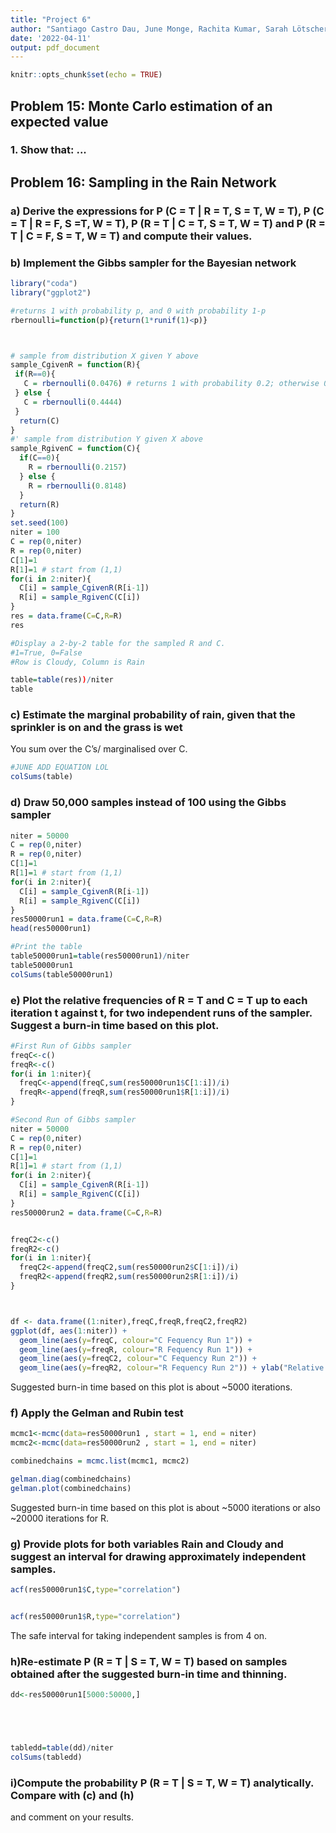 ---
title: "Project 6"
author: "Santiago Castro Dau, June Monge, Rachita Kumar, Sarah Lötscher"
date: '2022-04-11'
output: pdf_document
---

```{r setup, include=FALSE}
knitr::opts_chunk$set(echo = TRUE)
```
## Problem 15: Monte Carlo estimation of an expected value
### 1. Show that: $...$










## Problem 16: Sampling in the Rain Network
### a) Derive the expressions for P (C = T | R = T, S = T, W = T), P (C = T | R = F, S =T, W = T), P (R = T | C = T, S = T, W = T) and P (R = T | C = F, S = T, W = T) and compute their values.

\begin{equation*}
\begin{split}
  P(C=T|R=T,S=T,W=T)&=P(C=T|R=T,S=T)&=\frac{P(C=T)P(S=T,R=T|C=T)}{P(S=T,R=T)}\\     &=\frac{P(C=T)P(S=T|C=T)P(R=T|C=T)}{P(C=T)P(S=T|C=T)P(R=T|C=T)+P(C=F)P(S=T|C=F)P(R=T|C=F)}\\
&=\frac{0.5*0.1*0.8}{0.53*0.1*0.8+0.5*0.5*0.2}&=0.4444

P(C=T|R=F,S=T,W=T)&=\frac{P(C=T)P(S=T|C=T)P(R=F|C=T)}{P(C=T)P(S=T|C=T)P(R=F|C=T)+P(C=F)P(S=T|C=F)P(R=F|C=F)}\\
&=\frac{0.5*0.1*0.2}{0.5*0.1*0.2+0.5*0.5*0.8}&=0.04761905



P(R=T|C=T,S=T,W=T)&=\frac{P(R=T|C=T,S=T)P(W=T|R=T,C=T,S=T)}{P(W=T|C=T,S=T)}&=\frac{P(R=T|C=T)P(W=T|R=T,S=T)}{P(W=T|C=T,S=T)}\\  &=\frac{P(R=T|C=T)P(W=T|R=T,S=T)}{P(R=T|C=T)P(W=T|R=T,S=T)+P(R=F|C=T)P(W=T|R=F,S=T)}\\
&=\frac{0.8*0.99}{0.8*0.99+0.2*0.9}&=0.8148

P(R=T|C=F,S=T,W=T)&=\frac{P(R=T|C=F)P(W=T|R=T,S=T)}{P(R=T|C=F)P(W=T|R=T,S=T)+P(R=F|C=F)P(W=T|R=F,S=T)}\\
&=\frac{0.2*0.99}{0.2*0.99+0.8*0.9}&=0.2156863


\end{split}
\end{equation*}

### b) Implement the Gibbs sampler for the Bayesian network 


```{r, echo = FALSE}
library("coda")
library("ggplot2")

```


```{r}

#returns 1 with probability p, and 0 with probability 1-p
rbernoulli=function(p){return(1*runif(1)<p)}



# sample from distribution X given Y above
sample_CgivenR = function(R){
 if(R==0){
   C = rbernoulli(0.0476) # returns 1 with probability 0.2; otherwise 0
 } else {
   C = rbernoulli(0.4444)
 } 
  return(C)
}
#' sample from distribution Y given X above
sample_RgivenC = function(C){
  if(C==0){
    R = rbernoulli(0.2157)
  } else {
    R = rbernoulli(0.8148)
  }
  return(R)
}
set.seed(100)
niter = 100
C = rep(0,niter)
R = rep(0,niter)
C[1]=1
R[1]=1 # start from (1,1)
for(i in 2:niter){
  C[i] = sample_CgivenR(R[i-1])
  R[i] = sample_RgivenC(C[i])
}
res = data.frame(C=C,R=R)
res


```



```{r}
#Display a 2-by-2 table for the sampled R and C.
#1=True, 0=False
#Row is Cloudy, Column is Rain

table=table(res))/niter
table

```

### c) Estimate the marginal probability of rain, given that the sprinkler is on and the grass is wet

You sum over the C's/ marginalised over C.
```{r}
#JUNE ADD EQUATION LOL
colSums(table)

```


### d) Draw 50,000 samples instead of 100 using the Gibbs sampler

```{r}
niter = 50000
C = rep(0,niter)
R = rep(0,niter)
C[1]=1
R[1]=1 # start from (1,1)
for(i in 2:niter){
  C[i] = sample_CgivenR(R[i-1])
  R[i] = sample_RgivenC(C[i])
}
res50000run1 = data.frame(C=C,R=R)
head(res50000run1)

#Print the table
table50000run1=table(res50000run1)/niter
table50000run1
colSums(table50000run1)


```

### e) Plot the relative frequencies of R = T and C = T up to each iteration t against t, for two independent runs of the sampler. Suggest a burn-in time based on this plot.


```{r}

#First Run of Gibbs sampler
freqC<-c()
freqR<-c()
for(i in 1:niter){
  freqC<-append(freqC,sum(res50000run1$C[1:i])/i)
  freqR<-append(freqR,sum(res50000run1$R[1:i])/i)
}

#Second Run of Gibbs sampler
niter = 50000
C = rep(0,niter)
R = rep(0,niter)
C[1]=1
R[1]=1 # start from (1,1)
for(i in 2:niter){
  C[i] = sample_CgivenR(R[i-1])
  R[i] = sample_RgivenC(C[i])
}
res50000run2 = data.frame(C=C,R=R)


freqC2<-c()
freqR2<-c()
for(i in 1:niter){
  freqC2<-append(freqC2,sum(res50000run2$C[1:i])/i)
  freqR2<-append(freqR2,sum(res50000run2$R[1:i])/i)
}



df <- data.frame((1:niter),freqC,freqR,freqC2,freqR2)
ggplot(df, aes(1:niter)) +           
  geom_line(aes(y=freqC, colour="C Fequency Run 1")) +  
  geom_line(aes(y=freqR, colour="R Fequency Run 1")) +
  geom_line(aes(y=freqC2, colour="C Fequency Run 2")) +
  geom_line(aes(y=freqR2, colour="R Fequency Run 2")) + ylab("Relative Frequencies") + xlab("Iterations")+labs(color = "Legend")

```
Suggested burn-in time based on this plot is about ~5000 iterations.



### f) Apply the Gelman and Rubin test 

```{r}

mcmc1<-mcmc(data=res50000run1 , start = 1, end = niter)
mcmc2<-mcmc(data=res50000run2 , start = 1, end = niter)

combinedchains = mcmc.list(mcmc1, mcmc2)

gelman.diag(combinedchains)
gelman.plot(combinedchains)

```

Suggested burn-in time based on this plot is about ~5000 iterations or also ~20000 iterations for R.



### g) Provide plots for both variables Rain and Cloudy and suggest an interval for drawing approximately independent samples. 

```{r}


acf(res50000run1$C,type="correlation")


acf(res50000run1$R,type="correlation")


```

The safe interval for taking independent samples is from 4 on.


### h)Re-estimate P (R = T | S = T, W = T) based on samples obtained after the suggested burn-in time and thinning.

```{r}

dd<-res50000run1[5000:50000,]





tabledd=table(dd)/niter
colSums(tabledd)

```

### i)Compute the probability P (R = T | S = T, W = T) analytically. Compare with (c) and (h)
and comment on your results.

```{r}

```


